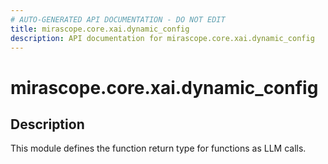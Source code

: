 ```yaml
---
# AUTO-GENERATED API DOCUMENTATION - DO NOT EDIT
title: mirascope.core.xai.dynamic_config
description: API documentation for mirascope.core.xai.dynamic_config
---
```


# mirascope.core.xai.dynamic_config

<ApiType type="Module" />

## Description

This module defines the function return type for functions as LLM calls.


